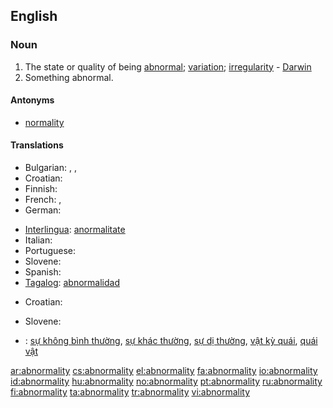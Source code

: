 ==English==

===Noun===
{{en-noun|abnormalities}}

# The state or quality of being [[abnormal]]; [[variation]]; [[irregularity]] - [[Darwin]]
# Something abnormal.

====Antonyms====
* [[normality]]

====Translations====
{{trans-top|state of being abnormal}}
* Bulgarian: {{t+|bg|неправилност|sc=Cyrl}}, {{t+|bg|необичайност|sc=Cyrl}}, {{t+|bg|ненормалност|sc=Cyrl}}
* Croatian: {{t-|hr|abnormalnost|f|alt=abnormálnōst}}
* Finnish: {{t-|fi|poikkeavuus}}
* French: {{t+|fr|anomalie}}, {{t+|fr|anormalité}}
* German: {{t+|de|Abweichung}}
{{trans-mid}}
* [[Interlingua]]: [[anormalitate]]
* Italian: {{t+|it|anomalia}}
* Portuguese: {{t+|pt|anormalidade}}
* Slovene: {{t-|sl|abnormalnost|f|alt=àbnormálnost}}
* Spanish: {{t-|es|anormalidad}}
* [[Tagalog]]: [[abnormalidad]]
{{trans-bottom}}

{{trans-top|something abnormal}}
* Croatian: {{t-|hr|abnormalnost|f|alt=abnormálnōst}}
{{trans-mid}}
* Slovene: {{t-|sl|abnormalnost|f|alt=àbnormálnost}}
{{trans-bottom}}

{{checktrans-top|Translations to be checked}}
* {{ttbc|Vietnamese}}: [[sự không bình thường]], [[sự khác thường]], [[sự dị thường]], [[vật kỳ quái]], [[quái vật]]
{{checktrans-mid}}
{{checktrans-bottom}}

[[ar:abnormality]]
[[cs:abnormality]]
[[el:abnormality]]
[[fa:abnormality]]
[[io:abnormality]]
[[id:abnormality]]
[[hu:abnormality]]
[[no:abnormality]]
[[pt:abnormality]]
[[ru:abnormality]]
[[fi:abnormality]]
[[ta:abnormality]]
[[tr:abnormality]]
[[vi:abnormality]]